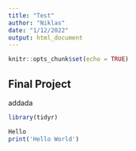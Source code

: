 ```yaml
---
title: "Test"
author: "Niklas"
date: "1/12/2022"
output: html_document
---
```


```r
knitr::opts_chunk$set(echo = TRUE)
```

## Final Project
addada

```r
library(tidyr)
```


```r
Hello
print('Hello World')
```

